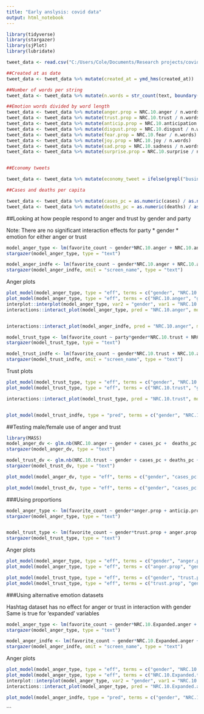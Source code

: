 ```yaml
---
title: "Early anslysis: covid data"
output: html_notebook
---
```


```r
library(tidyverse)
library(stargazer)
library(sjPlot)
library(lubridate)

tweet_data <- read.csv("C:/Users/Cole/Documents/Research projects/covid_leaders_gender/Read only (do not track)/tweets_with_covariates_fixed.csv")

##Created at as date
tweet_data <- tweet_data %>% mutate(created_at = ymd_hms(created_at))

##Number of words per string
tweet_data <- tweet_data %>% mutate(n.words = str_count(text, boundary("word")))

##Emotion words divided by word length
tweet_data <- tweet_data %>% mutate(anger.prop = NRC.10.anger / n.words)
tweet_data <- tweet_data %>% mutate(trust.prop = NRC.10.trust / n.words)
tweet_data <- tweet_data %>% mutate(anticip.prop = NRC.10.anticipation / n.words)
tweet_data <- tweet_data %>% mutate(disgust.prop = NRC.10.disgust / n.words)
tweet_data <- tweet_data %>% mutate(fear.prop = NRC.10.fear / n.words)
tweet_data <- tweet_data %>% mutate(joy.prop = NRC.10.joy / n.words)
tweet_data <- tweet_data %>% mutate(sad.prop = NRC.10.sadness / n.words)
tweet_data <- tweet_data %>% mutate(surprise.prop = NRC.10.surprise / n.words)


##Economy tweets

tweet_data <- tweet_data %>% mutate(economy_tweet = ifelse(grepl("business* | jobs | economy | reopen* | opening | relaunch | restart | workforce | economic | easing restrictions | operate | owners | recover*", tweet_data$text) == TRUE, 1, 0))

##Cases and deaths per capita

tweet_data <- tweet_data %>% mutate(cases_pc = as.numeric(cases) / as.numeric(pop2019))
tweet_data <- tweet_data %>% mutate(deaths_pc = as.numeric(deaths) / as.numeric(pop2019))


```


##Looking at how people respond to anger and trust by gender and party

Note: There are no significant interaction effects for party * gender * emotion for either anger or trust

```r
model_anger_type <- lm(favorite_count ~ gender*NRC.10.anger + NRC.10.anticipation + NRC.10.disgust + NRC.10.fear + NRC.10.joy + NRC.10.sadness + NRC.10.surprise + NRC.10.trust + cases_pc + deaths_pc +  retweet_count + party + followers_count + type + economy_tweet + n.words, data = tweet_data %>% filter(party == "Republican" | party == "Democrat"))
stargazer(model_anger_type, type = "text")

model_anger_indfe <- lm(favorite_count ~ gender*NRC.10.anger + NRC.10.anticipation + NRC.10.disgust + NRC.10.fear + NRC.10.joy + NRC.10.sadness + NRC.10.surprise + NRC.10.trust +  cases_pc + deaths_pc +  retweet_count + party + economy_tweet + as.factor(screen_name_lower) + n.words, data = tweet_data %>% filter(party == "Republican" | party == "Democrat"))
stargazer(model_anger_indfe, omit = "screen_name", type = "text")
```

Anger plots

```r
plot_model(model_anger_type, type = "eff", terms = c("gender", "NRC.10.anger[0, .51, 9]")) #[min, mean, max]
plot_model(model_anger_type, type = "eff", terms = c("NRC.10.anger", "gender")) #[min, mean, max]
interplot::interplot(model_anger_type, var2 = "gender", var1 = "NRC.10.anger")
interactions::interact_plot(model_anger_type, pred = "NRC.10.anger", modx = "gender", interval = T)


interactions::interact_plot(model_anger_indfe, pred = "NRC.10.anger", modx = "gender", mod2 = "party", interval = T)
```


```r
model_trust_type <- lm(favorite_count ~ party*gender*NRC.10.trust + NRC.10.anger + NRC.10.anticipation + NRC.10.disgust + NRC.10.fear + NRC.10.joy + NRC.10.sadness + NRC.10.surprise + cases + deaths + cases_pc + deaths_pc + retweet_count + followers_count + type + economy_tweet, data = tweet_data %>% filter(party == "Republican" | party == "Democrat"))
stargazer(model_trust_type, type = "text")

model_trust_indfe <- lm(favorite_count ~ gender*NRC.10.trust + NRC.10.anger + NRC.10.anticipation + NRC.10.disgust + NRC.10.fear + NRC.10.joy + NRC.10.sadness + NRC.10.surprise  + cases + deaths + cases_pc + deaths_pc + retweet_count + economy_tweet + screen_name_lower, data = tweet_data)
stargazer(model_trust_indfe, omit = "screen_name", type = "text")
```

Trust plots

```r
plot_model(model_trust_type, type = "eff", terms = c("gender", "NRC.10.trust[0, 1.24, 9]")) #[min, mean, max]
plot_model(model_trust_type, type = "eff", terms = c("NRC.10.trust", "gender")) #[min, mean, max]

interactions::interact_plot(model_trust_type, pred = "NRC.10.trust", modx = "gender", interval = T)


plot_model(model_trust_indfe, type = "pred", terms = c("gender", "NRC.10.trust[0, 1.24, 9]")) #[min, mean, max]
```

##Testing male/female use of anger and trust

```r
library(MASS)
model_anger_dv <- glm.nb(NRC.10.anger ~ gender + cases_pc +  deaths_pc + followers_count + party + type + economy_tweet, data = tweet_data)
stargazer(model_anger_dv, type = "text")

model_trust_dv <- glm.nb(NRC.10.trust ~ gender + cases_pc + deaths_pc + followers_count + party + type + economy_tweet, data = tweet_data)
stargazer(model_trust_dv, type = "text")
```

```r
plot_model(model_anger_dv, type = "eff", terms = c("gender", "cases_pc[55, 862, 4193]"))

plot_model(model_trust_dv, type = "eff", terms = c("gender", "cases_pc[55, 862, 4193]"))

```


###Using proportions

```r
model_anger_type <- lm(favorite_count ~ gender*anger.prop + anticip.prop + disgust.prop + fear.prop + joy.prop + sad.prop + surprise.prop + trust.prop + cases_pc + deaths_pc +  retweet_count + party + followers_count + type + economy_tweet + n.words, data = tweet_data %>% filter(party == "Republican" | party == "Democrat"))
stargazer(model_anger_type, type = "text")


model_trust_type <- lm(favorite_count ~ gender*trust.prop + anger.prop + anticip.prop + disgust.prop + fear.prop + joy.prop + sad.prop + surprise.prop  + cases_pc + deaths_pc +  retweet_count + party + followers_count + type + economy_tweet + n.words, data = tweet_data %>% filter(party == "Republican" | party == "Democrat"))
stargazer(model_trust_type, type = "text")
```

Anger plots

```r
plot_model(model_anger_type, type = "eff", terms = c("gender", "anger.prop[0, 0.29]")) #[min, mean, max]
plot_model(model_anger_type, type = "eff", terms = c("anger.prop", "gender")) #[min, mean, max]

plot_model(model_trust_type, type = "eff", terms = c("gender", "trust.prop[0, 0.27]")) #[min, mean, max]
plot_model(model_trust_type, type = "eff", terms = c("trust.prop", "gender")) #[min, mean, max]

```


###Using alternative emotion datasets

Hashtag dataset has no effect for anger or trust in interaction with gender
Same is true for 'expanded' variables

```r
model_anger_type <- lm(favorite_count ~ gender*NRC.10.Expanded.anger + NRC.10.Expanded.anticipation + NRC.10.Expanded.disgust + NRC.10.Expanded.fear + NRC.10.Expanded.joy + NRC.10.Expanded.sadness + NRC.10.Expanded.surprise + NRC.10.Expanded.trust + cases_pc + deaths_pc +  retweet_count + followers_count + party + type + economy_tweet + n.words, data = tweet_data)
stargazer(model_anger_type, type = "text")

model_anger_indfe <- lm(favorite_count ~ gender*NRC.10.Expanded.anger + NRC.10.Expanded.anticipation + NRC.10.Expanded.disgust + NRC.10.Expanded.fear + NRC.10.Expanded.joy + NRC.10.Expanded.sadness + NRC.10.Expanded.surprise + NRC.10.Expanded.trust +  cases_pc + deaths_pc +  retweet_count + economy_tweet + as.factor(screen_name_lower) + n.words, data = tweet_data)
stargazer(model_anger_indfe, omit = "screen_name", type = "text")
```

Anger plots

```r
plot_model(model_anger_type, type = "eff", terms = c("gender", "NRC.10.Expanded.anger[0, 1.36, 13.24]")) #[min, mean, max]
plot_model(model_anger_type, type = "eff", terms = c("NRC.10.Expanded.trust", "gender")) #[min, mean, max]
interplot::interplot(model_anger_type, var2 = "gender", var1 = "NRC.10.Expanded.trust")
interactions::interact_plot(model_anger_type, pred = "NRC.10.Expanded.anger", modx = "gender", interval = T)

plot_model(model_anger_indfe, type = "pred", terms = c("gender", "NRC.10.Expanded.anger[0.01, 1.36, 13.24]")) #[min, mean, max]
```
```

